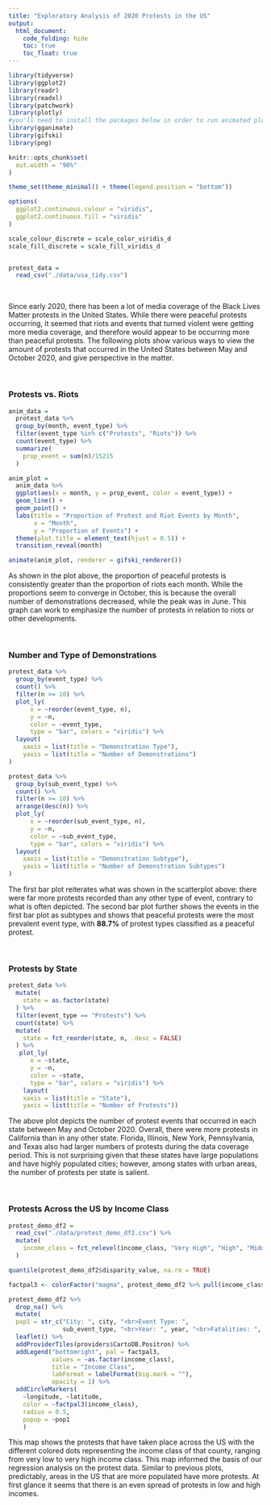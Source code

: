 ```yaml
---
title: "Exploratory Analysis of 2020 Protests in the US"
output: 
  html_document:
    code_folding: hide
    toc: true
    toc_float: true
---
```


```r
library(tidyverse)
library(ggplot2)
library(readr)
library(readxl)
library(patchwork)
library(plotly)
#you'll need to install the packages below in order to run animated plots or knit
library(gganimate)
library(gifski)
library(png)

knitr::opts_chunk$set(
  out.width = "90%"
)

theme_set(theme_minimal() + theme(legend.position = "bottom"))

options(
  ggplot2.continuous.colour = "viridis",
  ggplot2.continuous.fill = "viridis"
)

scale_colour_discrete = scale_color_viridis_d
scale_fill_discrete = scale_fill_viridis_d


protest_data =
  read_csv("./data/usa_tidy.csv")
```

<style type="text/css">

h1.title {
  text-align: center;
}

</style>

&nbsp;

Since early 2020, there has been a lot of media coverage of the Black Lives Matter protests in the United States. While there were peaceful protests occurring, it seemed that riots and events that turned violent were getting more media coverage, and therefore would appear to be occurring more than peaceful protests. The following plots show various ways to view the amount of protests that occurred in the United States between May and October 2020, and give perspective in the matter.

&nbsp;

### Protests vs. Riots

```r
anim_data =
  protest_data %>%
  group_by(month, event_type) %>% 
  filter(event_type %in% c("Protests", "Riots")) %>%
  count(event_type) %>% 
  summarize(
    prop_event = sum(n)/15215
  )

anim_plot =
  anim_data %>% 
  ggplot(aes(x = month, y = prop_event, color = event_type)) +
  geom_line() +
  geom_point() +
  labs(title = "Proportion of Protest and Riot Events by Month",
       x = "Month",
       y = "Proportion of Events") +
  theme(plot.title = element_text(hjust = 0.5)) +
  transition_reveal(month)

animate(anim_plot, renderer = gifski_renderer())
```

As shown in the plot above, the proportion of peaceful protests is consistently greater than the proportion of riots each month. While the proportions seem to converge in October, this is because the overall number of demonstrations decreased, while the peak was in June. This graph can work to emphasize the number of protests in relation to riots or other developments.

&nbsp;

### Number and Type of Demonstrations

```r
protest_data %>% 
  group_by(event_type) %>% 
  count() %>% 
  filter(n >= 10) %>% 
  plot_ly(
      x = ~reorder(event_type, n),
      y = ~n, 
      color = ~event_type,
      type = "bar", colors = "viridis") %>% 
  layout(
    xaxis = list(title = "Demonstration Type"),
    yaxis = list(title = "Number of Demonstrations")
)

protest_data %>% 
  group_by(sub_event_type) %>% 
  count() %>% 
  filter(n >= 10) %>% 
  arrange(desc(n)) %>% 
  plot_ly(
      x = ~reorder(sub_event_type, n), 
      y = ~n,
      color = ~sub_event_type,
      type = "bar", colors = "viridis") %>% 
  layout(
    xaxis = list(title = "Demonstration Subtype"),
    yaxis = list(title = "Number of Demonstration Subtypes")
)
```

The first bar plot reiterates what was shown in the scatterplot above: there were far more protests recorded than any other type of event, contrary to what is often depicted. The second bar plot further shows the events in the first bar plot as subtypes and shows that peaceful protests were the most prevalent event type, with **88.7%** of protest types classified as a peaceful protest.

&nbsp;

### Protests by State

```r
protest_data %>% 
  mutate(
    state = as.factor(state)
  ) %>% 
  filter(event_type == "Protests") %>% 
  count(state) %>% 
  mutate(
    state = fct_reorder(state, n, .desc = FALSE)
  ) %>% 
   plot_ly(
      x = ~state,
      y = ~n, 
      color = ~state,
      type = "bar", colors = "viridis") %>% 
    layout(
    xaxis = list(title = "State"),
    yaxis = list(title = "Number of Protests"))
```

The above plot depicts the number of protest events that occurred in each state between May and October 2020. Overall, there were more protests in California than in any other state. Florida, Illinois, New York, Pennsylvania, and Texas also had larger numbers of protests during the data coverage period. This is not surprising given that these states have large populations and have highly populated cities; however, among states with urban areas, the number of protests per state is salient.

&nbsp;

### Protests Across the US by Income Class
```r
protest_demo_df2 =
  read_csv("./data/protest_demo_df2.csv") %>% 
  mutate(
    income_class = fct_relevel(income_class, "Very High", "High", "Middle", "Low", "Very Low")
  )

quantile(protest_demo_df2$disparity_value, na.rm = TRUE)

factpal3 <- colorFactor("magma", protest_demo_df2 %>% pull(income_class))

protest_demo_df2 %>% 
  drop_na() %>% 
  mutate(
  pop1 = str_c("City: ", city, "<br>Event Type: ", 
               sub_event_type, "<br>Year: ", year, "<br>Fatalities: ", fatalities)) %>%
  leaflet() %>% 
  addProviderTiles(providers$CartoDB.Positron) %>% 
  addLegend("bottomright", pal = factpal3,
            values = ~as.factor(income_class),
            title = "Income Class",
            labFormat = labelFormat(big.mark = ""),
            opacity = 1) %>%
  addCircleMarkers(
    ~longitude, ~latitude,
    color = ~factpal3(income_class),
    radius = 0.5,
    popup = ~pop1
    )
```

This map shows the protests that have taken place across the US with the different colored dots representing the income class of that county, ranging from very low to very high income class. This map informed the basis of our regression analysis on the protest data. Similar to previous plots, predictably, areas in the US that are more populated have more protests. At first glance it seems that there is an even spread of protests in low and high incomes.